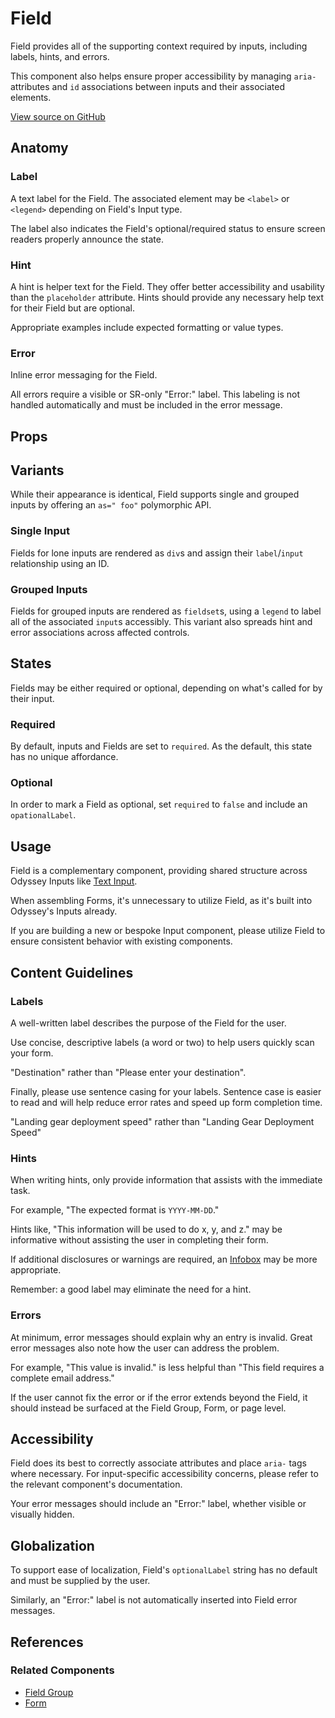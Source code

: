
# Field

Field provides all of the supporting context required by inputs, including labels, hints, and errors.

This component also helps ensure proper accessibility by managing `aria-` attributes and `id` associations between inputs and their associated elements.

[View source on GitHub](https://github.com/okta/odyssey/tree/master/packages/odyssey-react/src/components/Field)

## Anatomy

<Canvas>
  <Story id="components-textinput--kitchen-sink" />
</Canvas>

### Label

A text label for the Field. The associated element may be `<label>` or `<legend>` depending on Field's Input type.

<Canvas>
  <Story id="components-field--field-label" />
</Canvas>

The label also indicates the Field's optional/required status to ensure screen readers properly announce the state.

<Canvas>
  <Story id="components-field--field-optional" />
</Canvas>

### Hint

A hint is helper text for the Field. They offer better accessibility and usability than the `placeholder` attribute. Hints should provide any necessary help text for their Field but are optional.

Appropriate examples include expected formatting or value types.

<Canvas>
  <Story id="components-field--field-hint" />
</Canvas>

### Error

Inline error messaging for the Field.

All errors require a visible or SR-only "Error:" label. This labeling is not handled automatically and must be included in the error message.

<Canvas>
  <Story id="components-field--field-error" />
</Canvas>

## Props

<ArgsTable />

## Variants

While their appearance is identical, Field supports single and grouped inputs by offering an `as=" foo"` polymorphic API.

### Single Input

Fields for lone inputs are rendered as `div`s and assign their `label`/`input` relationship using an ID.

<Canvas>
  <Story id="components-textarea--default" />
</Canvas>

### Grouped Inputs

Fields for grouped inputs are rendered as `fieldset`s, using a `legend` to label all of the associated `input`s accessibly. This variant also spreads hint and error associations across affected controls.

<Canvas>
  <Story id="components-radio--default" />
</Canvas>

## States

Fields may be either required or optional, depending on what's called for by their input.

### Required

By default, inputs and Fields are set to `required`. As the default, this state has no unique affordance.

<Canvas>
  <Story id="components-textinput--text" />
</Canvas>

### Optional

In order to mark a Field as optional, set `required` to `false` and include an `opationalLabel`.

<Canvas>
  <Story id="components-textinput--optional" />
</Canvas>

## Usage

Field is a complementary component, providing shared structure across Odyssey Inputs like [Text Input](?path=/docs/components-textinput--text#text-input).

When assembling Forms, it's unnecessary to utilize Field, as it's built into Odyssey's Inputs already.

If you are building a new or bespoke Input component, please utilize Field to ensure consistent behavior with existing components.

## Content Guidelines

### Labels

A well-written label describes the purpose of the Field for the user.

Use concise, descriptive labels (a word or two) to help users quickly scan your form.

"Destination" rather than "Please enter your destination".

Finally, please use sentence casing for your labels. Sentence case is easier to read and will help reduce error rates and speed up form completion time.

"Landing gear deployment speed" rather than "Landing Gear Deployment Speed"

### Hints

When writing hints, only provide information that assists with the immediate task.

For example, "The expected format is `YYYY-MM-DD`."

Hints like, "This information will be used to do x, y, and z." may be informative without assisting the user in completing their form.

If additional disclosures or warnings are required, an [Infobox](?path=/docs/components-infobox--info#infobox) may be more appropriate.

Remember: a good label may eliminate the need for a hint.

### Errors

At minimum, error messages should explain why an entry is invalid. Great error messages also note how the user can address the problem.

For example, "This value is invalid." is less helpful than "This field requires a complete email address."

If the user cannot fix the error or if the error extends beyond the Field, it should instead be surfaced at the Field Group, Form, or page level.

## Accessibility

Field does its best to correctly associate attributes and place `aria-` tags where necessary. For input-specific accessibility concerns, please refer to the relevant component's documentation.

Your error messages should include an "Error:" label, whether visible or visually hidden.

## Globalization

To support ease of localization, Field's `optionalLabel` string has no default and must be supplied by the user.

Similarly, an "Error:" label is not automatically inserted into Field error messages.

## References

### Related Components

- [Field Group](?path=/docs/components-fieldgroup--default)
- [Form](?path=/docs/components-form--default)
